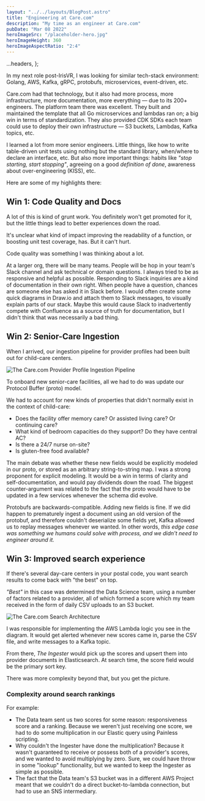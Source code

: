```yaml
---
layout: "../../layouts/BlogPost.astro"
title: "Engineering at Care.com"
description: "My time as an engineer at Care.com"
pubDate: "Mar 08 2022"
heroImageSrc: "/placeholder-hero.jpg"
heroImageHeight: 360
heroImageAspectRatio: "2:4"
---
```


  ...headers,
};

In my next role post-IrisVR, I was looking for similar tech-stack environment: Golang, AWS, Kafka, gRPC, protobufs, microservices, event-driven, etc.

Care.com had that technology, but it also had more process, more infrastructure, more documentation, more everything — due to its 200+ engineers.
The platform team there was excellent. They built and maintained the template that all Go microservices and lambdas ran on; a big win in terms of standardization.
They also provided CDK SDKs each team could use to deploy their own infrastructure — S3 buckets, Lambdas, Kafka topics, etc.

I learned a lot from more senior engineers. Little things, like how to write table-driven unit tests using nothing but the standard library, <Link href="https://gist.github.com/kevinmichaelchen/6afae8ecf0bfb28248877c39abaf0ced" external>when/where to declare an interface</Link>, etc.
But also more important things: habits like _"stop starting, start stopping"_, agreeing on a good _definition of done_, awareness about over-engineering (KISS), etc.

Here are some of my highlights there:

## Win 1: Code Quality and Docs

A lot of this is kind of grunt work. You definitely won't get promoted for it, but the little things lead to better experiences down the road.

It's unclear what kind of impact improving the readability of a function, or boosting unit test coverage, has. But it can't hurt.

Code quality was something I was thinking about a lot.

At a larger org, there will be many teams. People will be hop in your team's Slack channel and ask technical or domain questions.
I always tried to be as responsive and helpful as possible. Responding to Slack inquiries are a kind of documentation in their own right.
When people have a question, chances are someone else has asked it in Slack before. I would often create some quick diagrams in Draw.io and attach them to Slack messages,
to visually explain parts of our stack. Maybe this would cause Slack to inadvertently compete with Confluence as a source of truth
for documentation, but I didn't think that was necessarily a bad thing.

## Win 2: Senior-Care Ingestion

When I arrived, our ingestion pipeline for provider profiles had been built out for child-care centers.

<div class="flex justify-center mt-12">
  <Link href="/care-dot-com/ingestion.png" external>
    <Image
      format="webp"
      width={720}
      aspectRatio="2715:663"
      src="/care-dot-com/ingestion.png"
      alt="The Care.com Provider Profile Ingestion Pipeline"
    />
  </Link>
</div>

To onboard new senior-care facilities, all we had to do was update our <Link href="https://developers.google.com/protocol-buffers" external>Protocol Buffer</Link> (proto) model.

We had to account for new kinds of properties that didn't normally exist in the context of child-care:

- Does the facility offer memory care? Or assisted living care? Or continuing care?
- What kind of bedroom capacities do they support? Do they have central AC?
- Is there a 24/7 nurse on-site?
- Is gluten-free food available?

The main debate was whether these new fields would be explicitly modeled in our proto, or stored as an arbitrary string-to-string map.
I was a strong proponent for explicit modeling. It would be a win in terms of clarity and self-documentation, and would pay dividends down the road.
The biggest counter-argument was related to the fact that the proto would have to be updated in a few services whenever the schema did evolve.

Protobufs are backwards-compatible. Adding new fields is fine.
If we did happen to prematurely ingest a document using an old version of the protobuf, and therefore couldn't deserialize some fields yet,
Kafka allowed us to replay messages whenever we wanted. In other words, _this edge case was something we humans could solve with process, and we didn't need to engineer around it._

## Win 3: Improved search experience

If there's several day-care centers in your postal code, you want search results to come back with "the best" on top.

_"Best"_ in this case was determined the Data Science team, using a number of factors related to a provider,
all of which formed a score which my team received in the form of daily CSV uploads to an S3 bucket.

<div class="flex justify-center mt-12">
  <Link href="/care-dot-com/02-provider-rankings.png" external>
    <Image
      format="webp"
      width={720}
      aspectRatio="3213:1117"
      src="/care-dot-com/02-provider-rankings.png"
      alt="The Care.com Search Architecture"
    />
  </Link>
</div>

I was responsible for implementing the AWS Lambda logic you see in the diagram.
It would get alerted whenever new scores came in, parse the CSV file, and write
messages to a Kafka topic.

From there, _The Ingester_ would pick up the scores and upsert them into provider documents in Elasticsearch.
At search time, the score field would be the primary sort key.

There was more complexity beyond that, but you get the picture.

### Complexity around search rankings

For example:

- The Data team sent us two scores for some reason: responsiveness score and a ranking. Because we weren't just receiving one score, we had to do some multiplication in our Elastic query using <Link external href="https://www.elastic.co/guide/en/elasticsearch/reference/current/modules-scripting-using.html">Painless scripting</Link>.
- Why couldn't the Ingester have done the multiplication? Because it wasn't guaranteed to receive or possess both of a provider's scores, and we wanted to avoid multiplying by zero. Sure, we could have throw in some "lookup" functionality, but we wanted to keep the Ingester as simple as possible.
- The fact that the Data team's S3 bucket was in a different AWS Project meant that we couldn't do a direct bucket-to-lambda connection, but had to use an <Link external href="https://docs.aws.amazon.com/cdk/api/v1/docs/aws-s3-notifications-readme.html">SNS intermediary</Link>.
